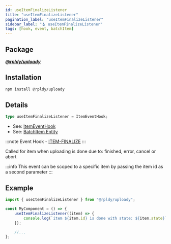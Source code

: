 ```yaml
---
id: useItemFinalizeListener
title: "useItemFinalizeListener"
pagination_label: "useItemFinalizeListener"
sidebar_label: "🪝 useItemFinalizeListener"
tags: [hook, event, batchItem]
---
```


## Package

**_[@rpldy/uploady](../../packages/rpldy-uploady)_**

## Installation

```bash npm2yarn
npm install @rpldy/uploady
```

## Details

```typescript
type useItemFinalizeListener = ItemEventHook;
```

- See: [ItemEventHook](../types#itemeventhook)
- See: [BatchItem Entity](../entities#batchitem)

:::note
Event Hook - [ITEM-FINALIZE](../events#itemFinalize)
:::

Called for item when uploading is done due to: finished, error, cancel or abort

:::info
This event can be scoped to a specific item by passing the item id as a second parameter
:::

## Example

```javascript
import { useItemFinalizeListener } from "@rpldy/uploady";

const MyComponent = () => {
    useItemFinalizeListener((item) => {
        console.log(`item ${item.id} is done with state: ${item.state}`);
    });

    //...
};
```

